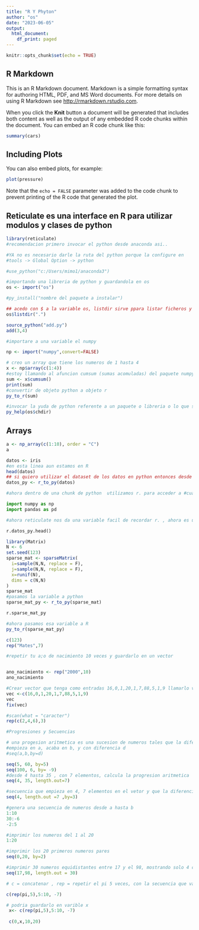 ```yaml
---
title: "R Y Phyton"
author: "os"
date: "2023-06-05"
output:
  html_document:
    df_print: paged
---
```


```r
knitr::opts_chunk$set(echo = TRUE)
```

## R Markdown

This is an R Markdown document. Markdown is a simple formatting syntax for authoring HTML, PDF, and MS Word documents. For more details on using R Markdown see <http://rmarkdown.rstudio.com>.

When you click the **Knit** button a document will be generated that includes both content as well as the output of any embedded R code chunks within the document. You can embed an R code chunk like this:

```r
summary(cars)
```

## Including Plots

You can also embed plots, for example:

```r
plot(pressure)
```

Note that the `echo = FALSE` parameter was added to the code chunk to prevent printing of the R code that generated the plot.

## Reticulate es una interface en R para utilizar modulos y clases de python

```r
library(reticulate)
#recomendacion primero invocar el python desde anaconda asi..

#YA no es necesario darle la ruta del python porque la configure en 
#tools -> Global Option -> python

#use_python("c:/Users/mimo1/anaconda3")

#importando una libreria de python y guardandola en os
os <- import("os")
```

```r
#py_install("nombre del paquete a instalar")

## acedo con $ a la variable os, listdir sirve ppara listar ficheros y directorios de la caperta y con el punto . le decimo que liste todas las carpetas
os$listdir(".")
```

```r
source_python("add.py")
add(3,4)

```

```r
#importare a una variable el numpy

np <- import("numpy",convert=FALSE)

# creo un array que tiene los numeros de 1 hasta 4
x <- np$array(c(1:4))
#estoy llamando al afuncion cumsum (sumas acomuladas) del paquete numpy
sum <- x$cumsum()
print(sum)
#convertir de objeto python a objeto r
py_to_r(sum)

```

```r
#invocar la yuda de python referente a un paquete o libreria o lo que sea
py_help(os$chdir)
```

## Arrays

```r
a <- np_array(c(1:10), order = "C")
a
```

```r
datos <- iris
#en esta linea aun estamos en R
head(datos)
## si quiero utilizar el dataset de los datos en python entonces desde la chunk de R pasamos los datos a python
datos_py <- r_to_py(datos)
```

```python
#ahora dentro de una chunk de python  utilizamos r. para acceder a #cualquier funcion metodo variable clase de R hayas exportado a python #atravez de la funcion r_to_py

import numpy as np
import pandas as pd

#ahora reticulate nos da una variable facil de recordar r. , ahora es un #data set de pandas

r.datos_py.head()

```

```r
library(Matrix)
N <- 6
set.seed(123)
sparse_mat <- sparseMatrix(
  i=sample(N,N, replace = F),
  j=sample(N,N, replace = F),
  x=runif(N),
  dims = c(N,N)
)
sparse_mat
#pasamos la variable a python
sparse_mat_py <- r_to_py(sparse_mat)

```

```python
r.sparse_mat_py
```

```r
#ahora pasamos esa variable a R
py_to_r(sparse_mat_py)
```
```r
c(123)
rep("Mates",7)

```
```r
#repetir tu a;o de nacimiento 10 veces y guardarlo en un vector


ano_nacimiento <- rep("2000",10)
ano_nacimiento
```
```r
#Crear vector que tenga como entradas 16,0,1,20,1,7,88,5,1,9 llamarlo vec y modificar la cuarta entrada con fix
vec <-c(16,0,1,20,1,7,88,5,1,9)
vec
fix(vec)
```

```r
#scan(what = "caracter")
rep(c(2,4,6),3)
```
```r
#Progresiones y Secuencias

# una progesion aritmetica es una sucesion de numeros tales que la diferencia d, de cualquier para de terminos sucesivos de la secuencia es constante
#empieza en a, acaba en b, y con diferencia d
#seq(a,b,by=d)

seq(5, 60, by=5)
seq(100, 6, by= -9)
#desde 4 hasta 35 , con 7 elementos, calcula la progresion aritmetica
seq(4, 35, length.out=7)

#secuencia que empieza en 4, 7 elementos en el vetor y que la diferencia by = sea saltos de 3 en 3
seq(4, length.out =7 ,by=3) 

#genera una secuencia de numeros desde a hasta b
1:10
30:-6
-2:5
```


```r
#imprimir los numeros del 1 al 20
1:20

#imprimir los 20 primeros numeros pares
seq(0,20, by=2)

#imprimir 30 numeros equidistantes entre 17 y el 98, mostrando solo 4 cifras significativas
seq(17,98, length.out = 30)
```
```r
# c = concatenar , rep = repetir el pi 5 veces, con la secuencia que va desde 5 a 10 y con el numero -7 es decir le a;adimos un numero 7

c(rep(pi,5),5:10, -7)

# podria guardarlo en varible x
 x<- c(rep(pi,5),5:10, -7)
 
 c(0,x,10,20)

```



